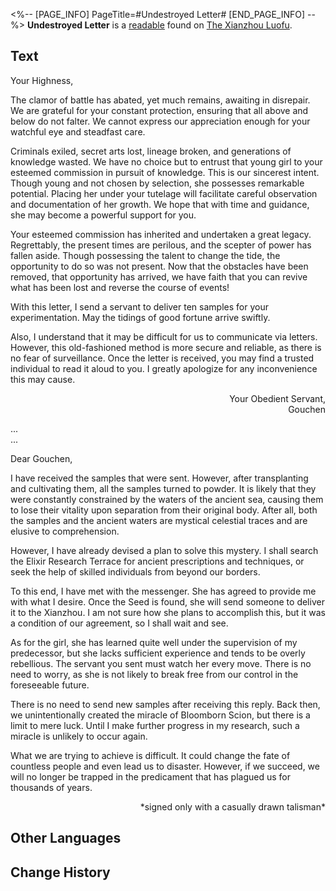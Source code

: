 <%-- [PAGE_INFO]
PageTitle=#Undestroyed Letter#
[END_PAGE_INFO] --%>
{{Readable Infobox
|id           = 215
|partIds      = 190447
|title        = 
|image        = Item The Xianzhou Luofu Readable 3.png
|world        = The Xianzhou Luofu
|parts        = 1
|author       = <!--to be added-->
|description  = A letter of correspondence that was not destroyed in time. It seems to talk about forbidden prescriptions and sorcery.
|part1        = Undestroyed Letter
|source1      = {{cx|Source missing}}
|characters   = 
|factions     = 
}}
'''Undestroyed Letter''' is a [[readable]] found on [[The Xianzhou Luofu]].
<!--
==Location==
{{Map Embed|<map name>|<marker id>}}
-->
==Text==
Your Highness,

The clamor of battle has abated, yet much remains, awaiting in disrepair. We are grateful for your constant protection, ensuring that all above and below do not falter. We cannot express our appreciation enough for your watchful eye and steadfast care.

Criminals exiled, secret arts lost, lineage broken, and generations of knowledge wasted. We have no choice but to entrust that young girl to your esteemed commission in pursuit of knowledge. This is our sincerest intent. Though young and not chosen by selection, she possesses remarkable potential. Placing her under your tutelage will facilitate careful observation and documentation of her growth. We hope that with time and guidance, she may become a powerful support for you.

Your esteemed commission has inherited and undertaken a great legacy. Regrettably, the present times are perilous, and the scepter of power has fallen aside. Though possessing the talent to change the tide, the opportunity to do so was not present. Now that the obstacles have been removed, that opportunity has arrived, we have faith that you can revive what has been lost and reverse the course of events!

With this letter, I send a servant to deliver ten samples for your experimentation. May the tidings of good fortune arrive swiftly.

Also, I understand that it may be difficult for us to communicate via letters. However, this old-fashioned method is more secure and reliable, as there is no fear of surveillance. Once the letter is received, you may find a trusted individual to read it aloud to you. I greatly apologize for any inconvenience this may cause.

<div align="right">Your Obedient Servant,<br />
Gouchen</div>

...<br />
...

Dear Gouchen,

I have received the samples that were sent. However, after transplanting and cultivating them, all the samples turned to powder. It is likely that they were constantly constrained by the waters of the ancient sea, causing them to lose their vitality upon separation from their original body. After all, both the samples and the ancient waters are mystical celestial traces and are elusive to comprehension.

However, I have already devised a plan to solve this mystery. I shall search the Elixir Research Terrace for ancient prescriptions and techniques, or seek the help of skilled individuals from beyond our borders.

To this end, I have met with the messenger. She has agreed to provide me with what I desire. Once the Seed is found, she will send someone to deliver it to the Xianzhou. I am not sure how she plans to accomplish this, but it was a condition of our agreement, so I shall wait and see.

As for the girl, she has learned quite well under the supervision of my predecessor, but she lacks sufficient experience and tends to be overly rebellious. The servant you sent must watch her every move. There is no need to worry, as she is not likely to break free from our control in the foreseeable future.

There is no need to send new samples after receiving this reply. Back then, we unintentionally created the miracle of Bloomborn Scion, but there is a limit to mere luck. Until I make further progress in my research, such a miracle is unlikely to occur again.

What we are trying to achieve is difficult. It could change the fate of countless people and even lead us to disaster. However, if we succeed, we will no longer be trapped in the predicament that has plagued us for thousands of years.

<div align="right">*signed only with a casually drawn talisman*</div>

<!--
==Trivia==
* 
-->
==Other Languages==
{{Other Languages
|en   = Undestroyed Letter
|zhs  = 未被销毁的信笺
|zht  = 未銷毀的信箋
|ja   = 処分されなかった手紙
|ko   = 폐기되지 않은 편지
|es   = Carta sin destruir
|fr   = Lettre non détruite
|ru   = Уцелевшее письмо
|th   = จดหมายที่ไม่ถูกทำลาย
|vi   = Lá Thư Chưa Bị Hủy
|de   = Unzerstörter Brief
|id   = Surat yang Belum Dihancurkan
|pt   = Carta Intacta
}}

==Change History==
{{Change History|1.2}}
